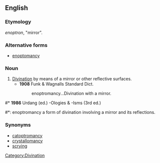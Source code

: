 ==English==

===Etymology===
{{etyl|grc}} ''enoptron'', "mirror".

===Alternative forms===
* [[enoptomancy]]

===Noun===
{{en-noun|-}}

# [[divination|Divination]] by means of a mirror or other reflective surfaces.
#* '''1908''' Funk & Wagnalls Standard Dict.
#*: enoptromancy...Divination with a mirror.

#* '''1986''' Urdang (ed.) -Ologies & -Isms (3rd ed.)
#*: enoptromancy a form of divination involving a mirror and its reflections.

===Synonyms===
* [[catoptromancy]]
* [[crystallomancy]]
* [[scrying]]

[[Category:Divination]]